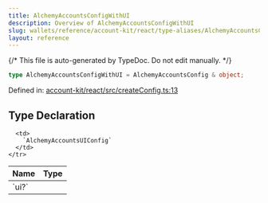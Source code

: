 ```yaml
---
title: AlchemyAccountsConfigWithUI
description: Overview of AlchemyAccountsConfigWithUI
slug: wallets/reference/account-kit/react/type-aliases/AlchemyAccountsConfigWithUI
layout: reference
---
```


{/* This file is auto-generated by TypeDoc. Do not edit manually. */}

```ts
type AlchemyAccountsConfigWithUI = AlchemyAccountsConfig & object;
```

Defined in: [account-kit/react/src/createConfig.ts:13](https://github.com/alchemyplatform/aa-sdk/blob/dc58c113ff1eeb06d4b3f76c505cbbaad47db8fc/account-kit/react/src/createConfig.ts#L13)

## Type Declaration

<table>
  <thead>
    <tr>
      <th align="left">Name</th>
      <th align="left">Type</th>
    </tr>
  </thead>

  <tbody>
    <tr>
      <td>
        `ui?`
      </td>

      <td>
        `AlchemyAccountsUIConfig`
      </td>
    </tr>

  </tbody>
</table>
